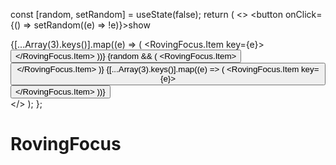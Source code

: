 
  const [random, setRandom] = useState(false);
  return (
    <>
      <button onClick={() => setRandom((e) => !e)}>show</button>
      <RovingFocus>
        <div>
          {[...Array(3).keys()].map((e) => (
            <RovingFocus.Item key={e}>
              <button className="w-5 h-5 bg-neutral-500 mx-1" />
            </RovingFocus.Item>
          ))}
          {random && (
            <RovingFocus.Item>
              <button className="w-5 h-5 bg-neutral-500 mx-1" />
            </RovingFocus.Item>
          )}
          {[...Array(3).keys()].map((e) => (
            <RovingFocus.Item key={e}>
              <button className="w-5 h-5 bg-neutral-500 mx-1" />
            </RovingFocus.Item>
          ))}
        </div>
      </RovingFocus>
    </>
  );
};

# RovingFocus

<Tata />
